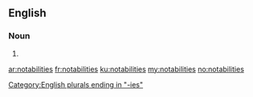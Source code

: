 ==English==

===Noun===
{{head|en|plural}}

# {{plural of|notability|lang=en|nocat=1}}

[[Category:English plurals ending in "-ies"]]

[[ar:notabilities]]
[[fr:notabilities]]
[[ku:notabilities]]
[[my:notabilities]]
[[no:notabilities]]